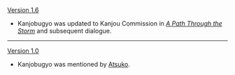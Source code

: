 {{Change History/Header}}
[[Version 1.6]]
* Kanjobugyo was updated to Kanjou Commission in ''[[A Path Through the Storm]]'' and subsequent dialogue.
----
[[Version 1.0]]
* Kanjobugyo was mentioned by [[Atsuko]].